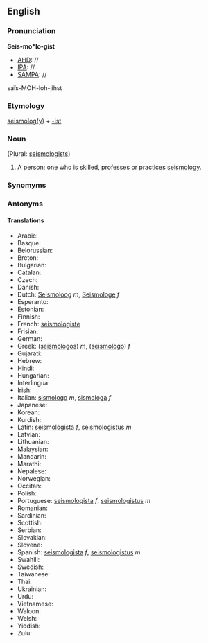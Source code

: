 ==English==
===Pronunciation===
'''Seis-mo*lo-gist'''
*[[AHD]]: //
*[[IPA]]: //
*[[SAMPA]]: //
sa&iuml;s-MOH-loh-jihst

===Etymology===

[[seismology|seismolog(y)]] + [[-ist]]

=== Noun ===
(Plural: [[seismologists]])

#A person; one who is skilled, professes or practices [[seismology]]. 
===Synomyms===
===Antonyms===
====Translations====
*Arabic:
*Basque:
*Belorussian:
*Breton:
*Bulgarian:
*Catalan:
*Czech:
*Danish:
*Dutch: [[Seismoloog]] ''m'', [[Seismologe]] ''f''
*Esperanto:
*Estonian:
*Finnish:
*French: [[seismologiste]]
*Frisian:
*German:
*Greek: ([[seismologos]]) ''m'', ([[seismologo]]) ''f''
*Gujarati:
*Hebrew:
*Hindi:
*Hungarian:
*Interlingua:
*Irish:
*Italian: [[sismologo]] ''m'', [[sismologa]] ''f''
*Japanese:
*Korean:
*Kurdish:
*Latin: [[seismologista]] ''f'', [[seismologistus]] ''m''
*Latvian:
*Lithuanian:
*Malaysian:
*Mandarin:
*Marathi:
*Nepalese:
*Norwegian:
*Occitan:
*Polish:
*Portuguese: [[seismologista]] ''f'', [[seismologistus]] ''m''
*Romanian:
*Sardinian:
*Scottish:
*Serbian:
*Slovakian:
*Slovene:
*Spanish: [[seismologista]] ''f'', [[seismologistus]] ''m''
*Swahili:
*Swedish:
*Taiwanese:
*Thai:
*Ukrainian:
*Urdu:
*Vietnamese:
*Waloon:
*Welsh:
*Yiddish:
*Zulu: